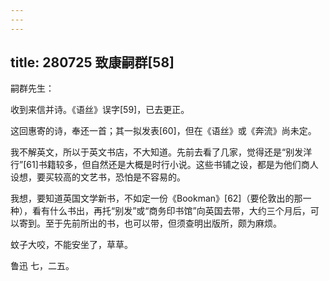 ```yaml
---
---
---
```

title: 280725 致康嗣群[58]
---




嗣群先生：

收到来信并诗。《语丝》误字[59]，已去更正。

这回惠寄的诗，奉还一首；其一拟发表[60]，但在《语丝》或《奔流》尚未定。

我不解英文，所以于英文书店，不大知道。先前去看了几家，觉得还是“别发洋行”[61]书籍较多，但自然还是大概是时行小说。这些书铺之设，都是为他们商人设想，要买较高的文艺书，恐怕是不容易的。

我想，要知道英国文学新书，不如定一份《Bookman》[62]（要伦敦出的那一种），看有什么书出，再托“别发”或“商务印书馆”向英国去带，大约三个月后，可以寄到。至于先前所出的书，也可以带，但须查明出版所，颇为麻烦。

蚊子大咬，不能安坐了，草草。

鲁迅 七，二五。